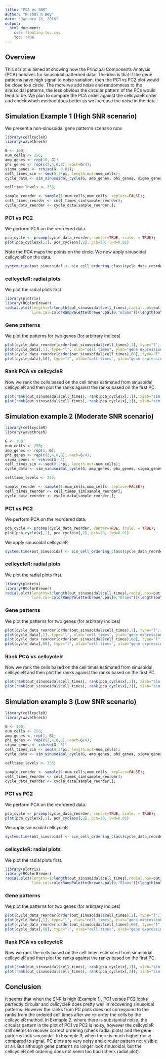 ```yaml
---
title: "PCA vs SNR"
author: "Kushal K Dey"
date: "January 26, 2016"
output: 
  html_document:
    css: floating-toc.css
    toc: true
---
```


## Overview

This script is aimed at showing how the Principal Components Analysis (PCA) behaves for sinusoidal patterned data. The idea is that if the gene patterns have high signal to noise variation, then the PC1 vs PC2 plot would be close to a circle. The more we add noise and randomness to the sinusoidal patterns, the less obvious the circular pattern of the PCs would tend to be. We plan to compare the PCA order against the cellcycleR order and check which method does better as we increase the noise in the data.

## Simulation Example 1 (High SNR scenario)

We present a non-sinusoidal gene patterns scenario now. 

```r

library(cellcycleR)
library(wavethresh)

G <- 100;
num_cells <- 256;
amp_genes <- rep(10, G);
phi_genes <- rep(c(2,4,6,8), each=G/4);
sigma_genes <- rchisq(G, 0.01);
cell_times_sim <- seq(0,2*pi, length.out=num_cells);
cycle_data <- sim_sinusoidal_cycle(G, amp_genes, phi_genes, sigma_genes, cell_times_sim);

celltime_levels <- 256;

sample_reorder <- sample(1:num_cells,num_cells, replace=FALSE);
cell_times_reorder <- cell_times_sim[sample_reorder];
cycle_data_reorder <- cycle_data[sample_reorder,];

```

### PC1 vs PC2 

We perform PCA on the reordered data.

```r
pca_cycle <- prcomp(cycle_data_reorder, center=TRUE, scale. = TRUE);
plot(pca_cycle$x[,1], pca_cycle$x[,2], pch=20, lwd=0.01)
```

Note the PCA maps the points on the circle. We now apply sinusoidal cellcycleR on the data.

```r
system.time(out_sinusoidal <- sin_cell_ordering_class(cycle_data_reorder, celltime_levels = 256, num_iter=100, verbose=FALSE))
```

### cellcycleR: radial plots

We plot the radial plots first.

```r
library(plotrix)
library(RColorBrewer)
radial.plot(lengths=1:length(out_sinusoidal$cell_times),radial.pos=out_sinusoidal$cell_times[order(cell_times_reorder)],
            line.col=colorRampPalette(brewer.pal(9,"Blues"))(length(out_sinusoidal$cell_times)), lwd=2)
```

### Gene patterns

We plot the patterns for two genes (for arbitrary indices)

```r
plot(cycle_data_reorder[order(out_sinusoidal$cell_times),1], type="l", xlab="cell times", ylab="gene expression")
plot(cycle_data[,1], type="l", xlab="cell times", ylab="gene expression")
plot(cycle_data_reorder[order(out_sinusoidal$cell_times),60], type="l", xlab="cell times", ylab="gene expression")
plot(cycle_data[,60], type="l", xlab="cell times", ylab="gene expression")
```

### Rank PCA vs cellcycleR

Now we rank the cells based on the cell times estimated from sinusoidal cellcycleR and then plot the ranks against the ranks based on the first PC. 

```r
plot(rank(out_sinusoidal$cell_times), rank(pca_cycle$x[,1]), xlab="sin. cellcycleR rank", ylab="pca 1 rank", pch=20, lwd=0.5, cex=1, col="red")
plot(rank(out_sinusoidal$cell_times), rank(pca_cycle$x[,2]), xlab="sin. cellcycleR rank", ylab="pca 2 rank", pch=20, lwd=0.5, cex=1, col="red")
```

## Simulation example 2 (Moderate SNR scenario)

```r

library(cellcycleR)
library(wavethresh)

G <- 100;
num_cells <- 256;
amp_genes <- rep(1, G);
phi_genes <- rep(c(2,4,6,8), each=G/4);
sigma_genes <- rchisq(G, 3);
cell_times_sim <- seq(0,2*pi, length.out=num_cells);
cycle_data <- sim_sinusoidal_cycle(G, amp_genes, phi_genes, sigma_genes, cell_times_sim);

celltime_levels <- 256;

sample_reorder <- sample(1:num_cells,num_cells, replace=FALSE);
cell_times_reorder <- cell_times_sim[sample_reorder];
cycle_data_reorder <- cycle_data[sample_reorder,];

```

### PC1 vs PC2 

We perform PCA on the reordered data.

```r
pca_cycle <- prcomp(cycle_data_reorder, center=TRUE, scale. = TRUE);
plot(pca_cycle$x[,1], pca_cycle$x[,2], pch=20, lwd=0.01)
```

We apply sinusoidal cellcycleR

```r
system.time(out_sinusoidal <- sin_cell_ordering_class(cycle_data_reorder, celltime_levels = 256, num_iter=100, verbose = FALSE))
```

### cellcycleR: radial plots

We plot the radial plots first.

```r
library(plotrix)
library(RColorBrewer)
radial.plot(lengths=1:length(out_sinusoidal$cell_times),radial.pos=out_sinusoidal$cell_times[order(cell_times_reorder)],
            line.col=colorRampPalette(brewer.pal(9,"Blues"))(length(out_sinusoidal$cell_times)), lwd=2)
```

### Gene patterns

We plot the patterns for two genes (for arbitrary indices)

```r
plot(cycle_data_reorder[order(out_sinusoidal$cell_times),1], type="l", xlab="cell times", ylab="gene expression")
plot(cycle_data[,1], type="l", xlab="cell times", ylab="gene expression")
plot(cycle_data_reorder[order(out_sinusoidal$cell_times),60], type="l", xlab="cell times", ylab="gene expression")
plot(cycle_data[,60], type="l", xlab="cell times", ylab="gene expression")

```

### Rank PCA vs cellcycleR

Now we rank the cells based on the cell times estimated from sinusoidal cellcycleR and then plot the ranks against the ranks based on the first PC. 

```r
plot(rank(out_sinusoidal$cell_times), rank(pca_cycle$x[,1]), xlab="sin. cellcycleR rank", ylab="pca 1 rank", pch=20, lwd=0.5, cex=1, col="red")
plot(rank(out_sinusoidal$cell_times), rank(pca_cycle$x[,2]), xlab="sin. cellcycleR rank", ylab="pca 2 rank", pch=20, lwd=0.5, cex=1, col="red")
```

## Simulation example 3 (Low SNR scenario)

```r

library(cellcycleR)
library(wavethresh)

G <- 100;
num_cells <- 256;
amp_genes <- rep(1, G);
phi_genes <- rep(c(2,4,6,8), each=G/4);
sigma_genes <- rchisq(G, 6);
cell_times_sim <- seq(0,2*pi, length.out=num_cells);
cycle_data <- sim_sinusoidal_cycle(G, amp_genes, phi_genes, sigma_genes, cell_times_sim);

celltime_levels <- 256;

sample_reorder <- sample(1:num_cells,num_cells, replace=FALSE);
cell_times_reorder <- cell_times_sim[sample_reorder];
cycle_data_reorder <- cycle_data[sample_reorder,];

```

### PC1 vs PC2 

We perform PCA on the reordered data.

```r
pca_cycle <- prcomp(cycle_data_reorder, center=TRUE, scale. = TRUE);
plot(pca_cycle$x[,1], pca_cycle$x[,2], pch=20, lwd=0.01)
```

We apply sinusoidal cellcycleR

```r
system.time(out_sinusoidal <- sin_cell_ordering_class(cycle_data_reorder, celltime_levels = 256, num_iter=100, verbose=FALSE))
```

### cellcycleR: radial plots

We plot the radial plots first.

```r
library(plotrix)
library(RColorBrewer)
radial.plot(lengths=1:length(out_sinusoidal$cell_times),radial.pos=out_sinusoidal$cell_times[order(cell_times_reorder)],
            line.col=colorRampPalette(brewer.pal(9,"Blues"))(length(out_sinusoidal$cell_times)), lwd=2)
```

### Gene patterns

We plot the patterns for two genes (for arbitrary indices)

```r
plot(cycle_data_reorder[order(out_sinusoidal$cell_times),1], type="l", xlab="cell times", ylab="gene expression")
plot(cycle_data[,1], type="l", xlab="cell times", ylab="gene expression")
plot(cycle_data_reorder[order(out_sinusoidal$cell_times),60], type="l", xlab="cell times", ylab="gene expression")
plot(cycle_data[,60], type="l", xlab="cell times", ylab="gene expression")

```

### Rank PCA vs cellcycleR

Now we rank the cells based on the cell times estimated from sinusoidal cellcycleR and then plot the ranks against the ranks based on the first PC. 

```r
plot(rank(out_sinusoidal$cell_times), rank(pca_cycle$x[,1]), xlab="sin. cellcycleR rank", ylab="pca 1 rank", pch=20, lwd=0.5, cex=1, col="red")
plot(rank(out_sinusoidal$cell_times), rank(pca_cycle$x[,2]), xlab="sin. cellcycleR rank", ylab="pca 2 rank", pch=20, lwd=0.5, cex=1, col="red")
```

## Conclusion

It seems that when the SNR is high (Example 1), PC1 versus PC2 looks perfectly circular and cellcycleR does pretty well in recovering sinusoidal patterns. However the ranks from PC plots does not correspond to the ranks from the ordered cell times after we re-order the cells by the cellcycleR method. In Exmaple 2, where there is substantial noise, the circular pattern in the plot of PC1 vs PC2 is noisy, however the cellcycleR still seems to recover correct ordering (check radial plots) and the gene patterns look sinusoidal. In Example 3, when there is much higher noise compared to signal, PC plots are very noisy and circular pattern not visible at all. But although gene patterns no longer look sinusoidal, but the cellcycleR cell ordering does not seem too bad (check radial plot). 
